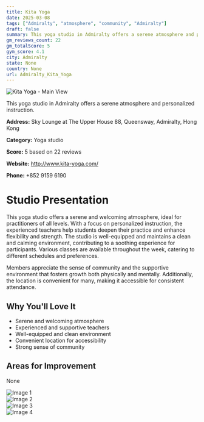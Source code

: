 ```yaml
---
title: Kita Yoga
date: 2025-03-08
tags: ["Admiralty", "atmosphere", "community", "Admiralty"]  
draft: false
summary: This yoga studio in Admiralty offers a serene atmosphere and personalized instruction.
gm_reviews_count: 22
gm_totalScore: 5
gym_score: 4.1
city: Admiralty
state: None
country: None
url: Admiralty_Kita_Yoga
---
```


<div className="aspect-[16/9] relative my-8">
  <img 
    src="https://lh5.googleusercontent.com/p/AF1QipPN0lJXqrfFsrWKlPzdr8wn-sdNGq5ehIqqjfZf=w1920-h1080-k-no"
    alt="Kita Yoga - Main View"
    className="object-cover absolute inset-0 w-full h-full rounded-lg"
  />
</div>

This yoga studio in Admiralty offers a serene atmosphere and personalized instruction.

**Address:** Sky Lounge at The Upper House 88, Queensway, Admiralty, Hong Kong

**Category:** Yoga studio

**Score:** 5 based on 22 reviews

**Website:** http://www.kita-yoga.com/

**Phone:** +852 9159 6190

# Studio Presentation

This yoga studio offers a serene and welcoming atmosphere, ideal for practitioners of all levels. With a focus on personalized instruction, the experienced teachers help students deepen their practice and enhance flexibility and strength. The studio is well-equipped and maintains a clean and calming environment, contributing to a soothing experience for participants. Various classes are available throughout the week, catering to different schedules and preferences.

Members appreciate the sense of community and the supportive environment that fosters growth both physically and mentally. Additionally, the location is convenient for many, making it accessible for consistent attendance.

## Why You'll Love It

- Serene and welcoming atmosphere
- Experienced and supportive teachers
- Well-equipped and clean environment
- Convenient location for accessibility
- Strong sense of community

## Areas for Improvement

None

<div className="grid grid-cols-1 xl:grid-cols-2 gap-4 my-8">
<div className="aspect-[4/3] relative"><img src="https://lh5.googleusercontent.com/p/AF1QipOTD1PDvA7VAJHcHvyJc1OchpGPfk7PQmTxDyeq=w1920-h1080-k-no" alt="Image 1" className="object-cover absolute inset-0 w-full h-full rounded-lg" /></div>
<div className="aspect-[4/3] relative"><img src="https://lh5.googleusercontent.com/p/AF1QipOyvTHvjmpUnv34_xKOkxCXSkivf9IM9HzyOQkb=w1920-h1080-k-no" alt="Image 2" className="object-cover absolute inset-0 w-full h-full rounded-lg" /></div>
<div className="aspect-[4/3] relative"><img src="https://lh5.googleusercontent.com/p/AF1QipOQdlsjc4OodwbU5C66vgynsoMEg79eHIZXux_8=w1920-h1080-k-no" alt="Image 3" className="object-cover absolute inset-0 w-full h-full rounded-lg" /></div>
<div className="aspect-[4/3] relative"><img src="https://lh5.googleusercontent.com/p/AF1QipMdOnIcG0k_XojhjW2Y8346I_Snw_1cMmfxXrRy=w1920-h1080-k-no" alt="Image 4" className="object-cover absolute inset-0 w-full h-full rounded-lg" /></div>
</div>